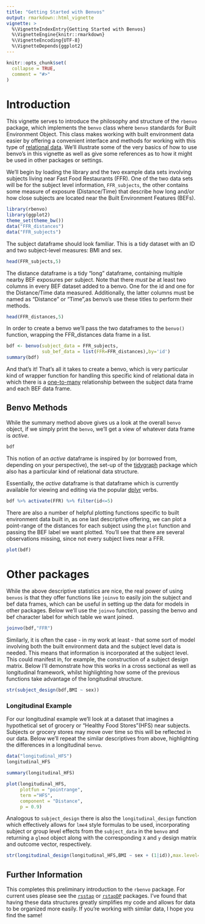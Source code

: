 ```yaml
---
title: "Getting Started with Benvos"
output: rmarkdown::html_vignette
vignette: >
  %\VignetteIndexEntry{Getting Started with Benvos}
  %\VignetteEngine{knitr::rmarkdown}
  %\VignetteEncoding{UTF-8}
  %\VignetteDepends{ggplot2}
---
```


```r
knitr::opts_chunk$set(
  collapse = TRUE,
  comment = "#>"
)
```

# Introduction

This vignette serves to introduce the philosophy and structure of the `rbenvo` package, which implements the `benvo` class where `benvo` standards for Built Environment Object. This class makes working with built environment data easier by offering a convenient interface and methods for working with this type of [relational data](https://r4ds.had.co.nz/relational-data.html). We'll illustrate some of the very basics of how to use benvo's in this vignette as well as give some references as to how it might be used in other packages or settings.

We'll begin by loading the library and the two example data sets involving subjects living near Fast Food Restaurants (FFR). One of the two data sets will be for the subject level information, `FFR_subjects`, the other 
contains some measure of exposure (Distance/Time) that describe how long and/or how close subjects are located near the Built Environment Features (BEFs).

```r
library(rbenvo)
library(ggplot2)
theme_set(theme_bw())
data("FFR_distances")
data("FFR_subjects")
```


The subject dataframe should look familiar. This is a tidy dataset with an ID and two subject-level measures: BMI and sex.

```r
head(FFR_subjects,5)
```

The distance dataframe is a tidy "long" dataframe, containing multiple nearby BEF exposures per subject. Note that there *must be* at least two columns in every BEF dataset added to a benvo. One for the id and one for the Distance/Time data measured. Additionally, the latter columns must be named as "Distance" or "Time",as benvo's use these titles to perform their methods.
```r
head(FFR_distances,5)
```

In order to create a benvo we'll pass the two dataframes to the `benvo()` function, wrapping the FFR_distances data frame in a list. 

```r
bdf <- benvo(subject_data = FFR_subjects,
             sub_bef_data = list(FFR=FFR_distances),by='id')
summary(bdf)
```

And that's it! That's all it takes to create a benvo, which is very particular kind of wrapper function for handling this specific kind of relational data in which there is a [one-to-many](https://en.wikipedia.org/wiki/One-to-many_(data_model)) relationship between the subject data frame and each BEF data frame.


## Benvo Methods

While the summary method above gives us a look at the overall `benvo` object, if we simply print the `benvo`, we'll get a view of whatever data frame is *active*.
```r
bdf
```

This notion of an *active* dataframe is inspired by (or borrowed from, depending on your perspective), the set-up of the [tidygraph](https://github.com/thomasp85/tidygraph/) package which also has a particular kind of relational data structure.

Essentially, the *active* dataframe is that dataframe which is currently available for viewing and editing via the popular [dplyr](https://dplyr.tidyverse.org/) verbs.


```r
bdf %>% activate(FFR) %>% filter(id<=5)
```


There are also a number of helpful plotting functions specific to built environment data built in, as one last descriptive offering, we can plot a point-range of the distances for each subject using the 
`plot` function and passing the BEF label we want plotted. You'll see that there are several observations missing, since not every subject lives near a FFR.


```r
plot(bdf)
```


# Other packages

While the above descriptive statistics are nice, the real power of using `benvos` is that they offer 
functions like `joinvo` to easily join the subject and bef data frames, which can be useful in setting up the data for models in other packages. Below we'll use the `joinvo` function, passing the benvo and bef character label for which table we want joined.

```r
joinvo(bdf,"FFR")
```

Similarly, it is often the case - in my work at least - that some sort of model involving both the built environment data and the subject level data is needed. This means that information is incorporated at the subject level. This could manifest in, for example, the construction of 
a subject design matrix. Below I'll demonstrate how this works in a cross sectional as well as longitudinal framework, whilst highlighting how some of the previous functions take advantage
of the longitudinal structure.

```r
str(subject_design(bdf,BMI ~ sex))
```

### Longitudinal Example

For our longitudinal example we'll look at a dataset that imagines a hypothetical set of grocery or "Healthy Food Stores"(HFS)  near subjects. Subjects or grocery stores may move over
time so this will be reflected in our data. Below we'll repeat the similar descriptives from above, highlighting the differences in a longitudinal `benvo`.
```r
data("longitudinal_HFS")
longitudinal_HFS
```

```r
summary(longitudinal_HFS)
```


```r
plot(longitudinal_HFS,
     plotfun = "pointrange",
     term ="HFS",
     component = "Distance",
     p = 0.9)
```

Analogous to `subject_design` there is also the `longitudinal_design` function which effectively allows for `lme4` style formulas to be used, incorporating subject or group level effects from the `subject_data` in the `benvo` and returning a `glmod` object along with the corresponding `X` and `y` design matrix and outcome vector, respectively.

```r
str(longitudinal_design(longitudinal_HFS,BMI ~ sex + (1|id)),max.level=1)
```




## Further Information

This completes this preliminary introduction to the `rbenvo` package. For current uses please see the [`rsstap`](https://apeterson91.github.io/rsstap/) or  [`rstapDP`](https://apeterson91.github.io/rstapDP/) packages. I've found that having these data structures greatly simplifies my code and allows for data to be organized more easily. If you're working with similar data, I hope you find the same!


